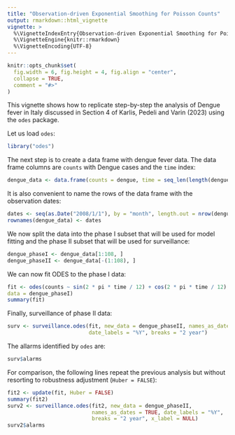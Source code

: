 ```yaml
---
title: "Observation-driven Exponential Smoothing for Poisson Counts"
output: rmarkdown::html_vignette
vignette: >
  %\VignetteIndexEntry{Observation-driven Exponential Smoothing for Poisson Counts}
  %\VignetteEngine{knitr::rmarkdown}
  %\VignetteEncoding{UTF-8}
---
```


```r
knitr::opts_chunk$set(
  fig.width = 6, fig.height = 4, fig.align = "center",
  collapse = TRUE,
  comment = "#>"
)
```

This vignette shows how to replicate step-by-step the analysis of Dengue fever 
in Italy discussed in Section 4 of Karlis, Pedeli and Varin (2023) using the 
`odes` package. 

Let us load `odes`:
```r
library("odes")
```

The next step is to create a data frame with dengue fever data. The data frame 
columns are `counts` with Dengue cases and the `time` index:
```r
dengue_data <- data.frame(counts = dengue, time = seq_len(length(dengue)))
```

It is also convenient to name the rows of the data frame with the observation 
dates:
```r
dates <- seq(as.Date("2008/1/1"), by = "month", length.out = nrow(dengue_data))
rownames(dengue_data) <- dates
```

We now split the data into the phase I subset that will be used for model fitting 
and the phase II subset that will be used for surveillance:
```r
dengue_phaseI <- dengue_data[1:108, ]
dengue_phaseII <- dengue_data[-(1:108), ]
```


We can now fit ODES to the phase I data:
```r
fit <- odes(counts ~ sin(2 * pi * time / 12) + cos(2 * pi * time / 12),
data = dengue_phaseI)
summary(fit)
```

Finally, surveillance of phase II data:
```r
surv <- surveillance.odes(fit, new_data = dengue_phaseII, names_as_dates = TRUE, 
                          date_labels = "%Y", breaks = "2 year")
```

The allarms identified  by `odes` are: 
```r
surv$alarms
```

For comparison, the following lines repeat the previous analysis but without resorting to robustness adjustment (`Huber = FALSE`):
```r
fit2 <- update(fit, Huber = FALSE)
summary(fit2)
surv2 <- surveillance.odes(fit2, new_data = dengue_phaseII, 
                           names_as_dates = TRUE, date_labels = "%Y", 
                           breaks = "2 year", x_label = NULL)
surv2$alarms
```

